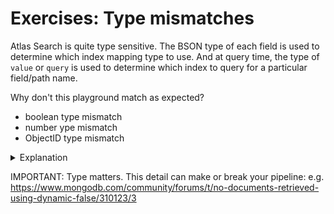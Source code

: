 # Exercises: Type mismatches

Atlas Search is quite type sensitive. The BSON type of each field is used to determine which index mapping type to use. And at query time, the type of `value` or `query` is used to determine which index to query for a particular field/path name.

Why don't this playground match as expected?
  * <Playground url="https://search-playground.corp.mongodb.com/tools/code-sandbox/snapshots/67962dfdaa132ffc76719f57">boolean type mismatch</Playground>
  * <Playground url="https://search-playground.corp.mongodb.com/tools/code-sandbox/snapshots/67962e2faa132ffc76719f5b">number ype mismatch</Playground>
  * <Playground url="https://search-playground.corp.mongodb.com/tools/code-sandbox/snapshots/67962dc7aa132ffc76719f55">ObjectID type mismatch</Playground>
  
  <details>
  <summary>Explanation</summary>
  <div>
  Because $search.equals.value is a string of "true", not an actual boolean. 
  Here's a corrected pipeline:
  ```js
  [
    {
      $search: {
        index: "default",
        equals: {
          value: true,
          path: "in_stock"
        }
      }
    }
  ]
  ```
  </div>
  </details>

IMPORTANT: Type matters. This detail can make or break your pipeline:
     e.g. https://www.mongodb.com/community/forums/t/no-documents-retrieved-using-dynamic-false/310123/3
